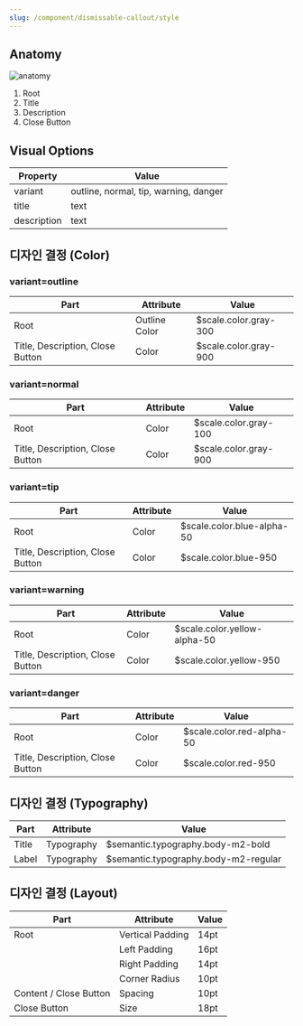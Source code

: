 ```yaml
---
slug: /component/dismissable-callout/style
---
```


## Anatomy

<Anatomy>![anatomy](./anatomy.png)</Anatomy>

1. Root
2. Title
3. Description
4. Close Button

## Visual Options

| Property    | Value                                 |
| ----------- | ------------------------------------- |
| variant     | outline, normal, tip, warning, danger |
| title       | text                                  |
| description | text                                  |

## 디자인 결정 (Color)

### variant=outline

| Part                             | Attribute     | Value                 |
| -------------------------------- | ------------- | --------------------- |
| Root                             | Outline Color | $scale.color.gray-300 |
| Title, Description, Close Button | Color         | $scale.color.gray-900 |

### variant=normal

| Part                             | Attribute | Value                 |
| -------------------------------- | --------- | --------------------- |
| Root                             | Color     | $scale.color.gray-100 |
| Title, Description, Close Button | Color     | $scale.color.gray-900 |

### variant=tip

| Part                             | Attribute | Value                      |
| -------------------------------- | --------- | -------------------------- |
| Root                             | Color     | $scale.color.blue-alpha-50 |
| Title, Description, Close Button | Color     | $scale.color.blue-950      |

### variant=warning

| Part                             | Attribute | Value                        |
| -------------------------------- | --------- | ---------------------------- |
| Root                             | Color     | $scale.color.yellow-alpha-50 |
| Title, Description, Close Button | Color     | $scale.color.yellow-950      |

### variant=danger

| Part                             | Attribute | Value                     |
| -------------------------------- | --------- | ------------------------- |
| Root                             | Color     | $scale.color.red-alpha-50 |
| Title, Description, Close Button | Color     | $scale.color.red-950      |

## 디자인 결정 (Typography)

| Part  | Attribute  | Value                                |
| ----- | ---------- | ------------------------------------ |
| Title | Typography | $semantic.typography.body-m2-bold    |
| Label | Typography | $semantic.typography.body-m2-regular |

## 디자인 결정 (Layout)

| Part                   | Attribute        | Value |
| ---------------------- | ---------------- | ----- |
| Root                   | Vertical Padding | 14pt  |
|                        | Left Padding     | 16pt  |
|                        | Right Padding    | 14pt  |
|                        | Corner Radius    | 10pt  |
| Content / Close Button | Spacing          | 10pt  |
| Close Button           | Size             | 18pt  |

